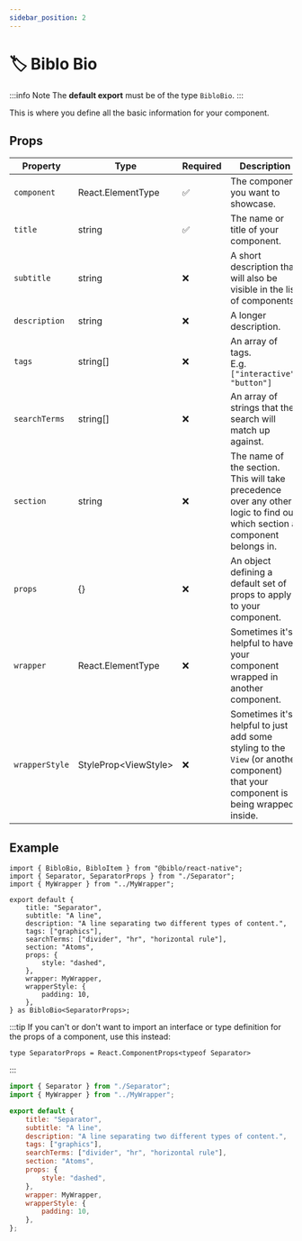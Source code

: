 ```yaml
---
sidebar_position: 2
---
```



# 🏷️ Biblo Bio

:::info Note
The **default export** must be of the type `BibloBio`.
:::

This is where you define all the basic information for your component.

## Props

| Property       | Type                  | Required | Description                                                                                                                       |
|----------------|-----------------------|----------|-----------------------------------------------------------------------------------------------------------------------------------|
| `component`    | React.ElementType     | ✅        | The component you want to showcase.                                                                                               |
| `title`        | string                | ✅        | The name or title of your component.                                                                                              |
| `subtitle`     | string                | ❌        | A short description that will also be visible in the list of components.                                                          |
| `description`  | string                | ❌        | A longer description.                                                                                                             |
| `tags`         | string[]              | ❌        | An array of tags.<br/>E.g. `["interactive", "button"]`                                                                            |
| `searchTerms`  | string[]              | ❌        | An array of strings that the search will match up against.                                                                        |
| `section`      | string                | ❌        | The name of the section. This will take precedence over any other logic to find out which section a component belongs in.         |
| `props`        | {}                    | ❌        | An object defining a default set of props to apply to your component.                                                             |
| `wrapper`      | React.ElementType     | ❌        | Sometimes it's helpful to have your component wrapped in another component.                                                       |
| `wrapperStyle` | StyleProp<ViewStyle\> | ❌        | Sometimes it's helpful to just add some styling to the `View` (or another component) that your component is being wrapped inside. |

## Example

<Tabs groupId="language">
<TabItem value="ts" label="TypeScript" default>

```tsx title="Separator.biblo.tsx"
import { BibloBio, BibloItem } from "@biblo/react-native";
import { Separator, SeparatorProps } from "./Separator";
import { MyWrapper } from "../MyWrapper";

export default {
    title: "Separator",
    subtitle: "A line",
    description: "A line separating two different types of content.",
    tags: ["graphics"],
    searchTerms: ["divider", "hr", "horizontal rule"],
    section: "Atoms",
    props: {
        style: "dashed",
    },
    wrapper: MyWrapper,
    wrapperStyle: {
        padding: 10,
    },
} as BibloBio<SeparatorProps>;
```

:::tip
If you can't or don't want to import an interface or type definition for the
props of a component, use this instead:

```tsx
type SeparatorProps = React.ComponentProps<typeof Separator>
```
:::

</TabItem>
<TabItem value="js" label="JavaScript">

```jsx title="Separator.biblo.jsx"
import { Separator } from "./Separator";
import { MyWrapper } from "../MyWrapper";

export default {
    title: "Separator",
    subtitle: "A line",
    description: "A line separating two different types of content.",
    tags: ["graphics"],
    searchTerms: ["divider", "hr", "horizontal rule"],
    section: "Atoms",
    props: {
        style: "dashed",
    },
    wrapper: MyWrapper,
    wrapperStyle: {
        padding: 10,
    },
};
```

</TabItem>
</Tabs>

